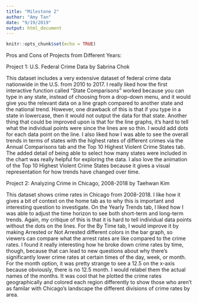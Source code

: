 ```yaml
---
title: "Milestone 2"
author: "Amy Tan"
date: "9/19/2019"
output: html_document
---
```


```r
knitr::opts_chunk$set(echo = TRUE)
```

Pros and Cons of Projects from Different Years:

Project 1: U.S. Federal Crime Data by Sabrina Chok

This dataset includes a very extensive dataset of federal crime data nationwide in the U.S. from 2010 to 2017. I really liked how the first interactive function called "State Comparisons" worked because you can type in any state, instead of choosing from a drop-down menu, and it would give you the relevant data on a line graph compared to another state and the national trend. However, one drawback of this is that if you type in a state in lowercase, then it would not output the data for that state. Another thing that could be improved upon is that for the line graphs, it's hard to tell what the individual points were since the lines are so thin. I would add dots for each data point on the line. I also liked how I was able to see the overall trends in terms of states with the highest rates of different crimes via the Annual Comparisons tab and the Top 10 Highest Violent Crime States tab. The added detail of being able to select how many states were included in the chart was really helpful for exploring the data. I also love the animation of the Top 10 Highest Violent Crime States because it gives a visual representation for how trends have changed over time. 

Project 2: Analyzing Crime in Chicago, 2008-2018 by Taehwan Kim

This dataset shows crime rates in Chicago from 2008-2018. I like how it gives a bit of context on the home tab as to why this is important and interesting question to investigate. On the Yearly Trends tab, I liked how I was able to adjust the time horizon to see both short-term and long-term trends. Again, my critique of this is that it is hard to tell individual data points without the dots on the lines. For the By Time tab, I would improve it by making Arrested or Not Arrested different colors in the bar graph, so viewers can compare what the arrest rates are like compared to the crime rates. I found it really interesting how he broke down crime rates by time, though, because that can lead to new questions about why there's significantly lower crime rates at certain times of the day, week, or month. For the month option, it was pretty strange to see a 12.5 on the x-axis because obviously, there is no 12.5 month. I would relabel them the actual names of the months. It was cool that he plotted the crime rates geographically and colored each region differently to show those who aren't as familar with Chicago's landscape the different divisions of crime rates by area.
